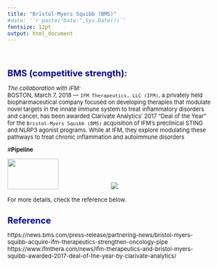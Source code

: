 ```yaml
---
title: "Bristol-Myers Squibb (BMS)"
#date: '`r paste("Date:",Sys.Date())`'
fontsize: 12pt
output: html_document
---
```


<style type="text/css">

body{ /* Normal  */
      font-size: 13px;
  }
}
h1.title {
  font-size: 28px;
  color: DarkBlue;
}
h1 { /* Header 1 */
  font-size: 20px;
  color: DarkBlue;
}
h2 { /* Header 2 */
    font-size: 16px;
  color: DarkBlue;
}

}
code.r{ /* Code block */
    font-size: 12px;
}
pre { /* Code block - determines code spacing between lines */
    font-size: 14px;
}
</style>

\


# **BMS (competitive strength):  **   
*The collaboration with IFM: *     
BOSTON, March 7, 2018 —   `IFM Therapeutics, LLC (IFM)`, a privately held biopharmaceutical company focused on developing therapies that modulate novel targets in the innate immune system to treat inflammatory disorders and cancer, has been awarded Clarivate Analytics’ 2017 “Deal of the Year” for the `Bristol-Myers Squibb (BMS)` acquisition of IFM’s preclinical STING and NLRP3 agonist programs. While at IFM, they explore modulating these pathways to treat chronic inflammation and autoimmune disorders  


#**Pipeline**  

<img src="timeline_pic.png" style="width:50%; height:70px">
<img src="./company_analysis_excel/bms.jpg">





For more details, check the reference below.




# Reference     
https://news.bms.com/press-release/partnering-news/bristol-myers-squibb-acquire-ifm-therapeutics-strengthen-oncology-pipe
https://www.ifmthera.com/news/ifm-therapeutics-and-bristol-myers-squibb-awarded-2017-deal-of-the-year-by-clarivate-analytics/


